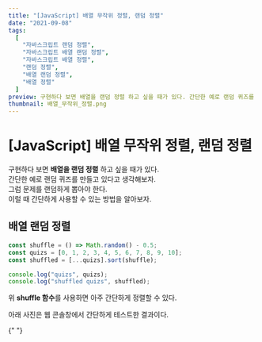 ```yaml
---
title: "[JavaScript] 배열 무작위 정렬, 랜덤 정렬"
date: "2021-09-08"
tags:
  [
    "자바스크립트 랜덤 정렬",
    "자바스크립트 배열 랜덤 정렬",
    "자바스크립트 배열 정렬",
    "랜덤 정렬",
    "배열 랜덤 정렬",
    "배열 정렬"
  ]
preview: 구현하다 보면 배열을 랜덤 정렬 하고 싶을 때가 있다. 간단한 예로 랜덤 퀴즈를 만들고 있다고 생각해보자. 그럼 문제를 랜덤하게 뽑아야 한다. 이럴 때 간단하게 사용할 수 있는 방법을 알아보자.
thumbnail: 배열_무작위_정렬.png
---
```


# [JavaScript] 배열 무작위 정렬, 랜덤 정렬

구현하다 보면 **배열을 랜덤 정렬** 하고 싶을 때가 있다.  
간단한 예로 랜덤 퀴즈를 만들고 있다고 생각해보자.  
그럼 문제를 랜덤하게 뽑아야 한다.  
이럴 때 간단하게 사용할 수 있는 방법을 알아보자.

## 배열 랜덤 정렬

```js
const shuffle = () => Math.random() - 0.5;
const quizs = [0, 1, 2, 3, 4, 5, 6, 7, 8, 9, 10];
const shuffled = [...quizs].sort(shuffle);

console.log("quizs", quizs);
console.log("shuffled quizs", shuffled);
```

위 **shuffle 함수**를 사용하면 아주 간단하게 정렬할 수 있다.

아래 사진은 웹 콘솔창에서 간단하게 테스트한 결과이다.

<PostImage
  src="https://raw.githubusercontent.com/Codiving/blog-posts/main/Images/JavaScript/배열_무작위_정렬_1.png"
  alt="이미지1"
/>{" "}
